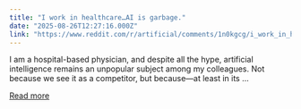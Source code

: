 ```yaml
---
title: "I work in healthcare…AI is garbage."
date: "2025-08-26T12:27:16.000Z"
link: "https://www.reddit.com/r/artificial/comments/1n0kgcg/i_work_in_healthcareai_is_garbage/"
---
```


I am a hospital-based physician, and despite all the hype, artificial intelligence remains an unpopular subject among my colleagues. Not because we see it as a competitor, but because—at least in its ...

[Read more](https://www.reddit.com/r/artificial/comments/1n0kgcg/i_work_in_healthcareai_is_garbage/)

